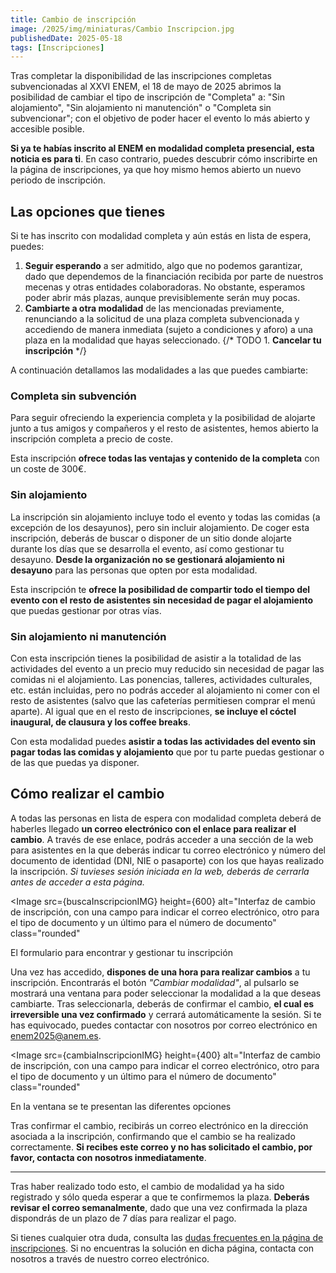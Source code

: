 ```yaml
---
title: Cambio de inscripción
image: /2025/img/miniaturas/Cambio Inscripcion.jpg
publishedDate: 2025-05-18
tags: [Inscripciones]
---
```


Tras completar la disponibilidad de las inscripciones completas subvencionadas
al XXVI ENEM, el 18 de mayo de 2025 abrimos la posibilidad de cambiar el tipo de
inscripción de "Completa" a: "Sin alojamiento", "Sin alojamiento ni manutención"
o "Completa sin subvencionar"; con el objetivo de poder hacer el evento lo más
abierto y accesible posible.

**Si ya te habías inscrito al ENEM en modalidad completa presencial, esta
noticia es para ti**. En caso contrario, puedes descubrir cómo inscribirte en la
página de inscripciones, ya que hoy mismo hemos abierto un nuevo periodo de
inscripción.

## Las opciones que tienes

Si te has inscrito con modalidad completa y aún estás en lista de espera,
puedes:

1. **Seguir esperando** a ser admitido, algo que no podemos garantizar, dado que
   dependemos de la financiación recibida por parte de nuestros mecenas y otras
   entidades colaboradoras. No obstante, esperamos poder abrir más plazas,
   aunque previsiblemente serán muy pocas.
1. **Cambiarte a otra modalidad** de las mencionadas previamente, renunciando a
   la solicitud de una plaza completa subvencionada y accediendo de manera
   inmediata (sujeto a condiciones y aforo) a una plaza en la modalidad que
   hayas seleccionado. {/* TODO 1. **Cancelar tu inscripción** */}

A continuación detallamos las modalidades a las que puedes cambiarte:

### Completa sin subvención

Para seguir ofreciendo la experiencia completa y la posibilidad de alojarte
junto a tus amigos y compañeros y el resto de asistentes, hemos abierto la
inscripción completa a precio de coste.

Esta inscripción **ofrece todas las ventajas y contenido de la completa** con un
coste de 300€.

### Sin alojamiento

La inscripción sin alojamiento incluye todo el evento y todas las comidas (a
excepción de los desayunos), pero sin incluir alojamiento. De coger esta
inscripción, deberás de buscar o disponer de un sitio donde alojarte durante los
días que se desarrolla el evento, así como gestionar tu desayuno. **Desde la
organización no se gestionará alojamiento ni desayuno** para las personas que
opten por esta modalidad.

Esta inscripción te **ofrece la posibilidad de compartir todo el tiempo del
evento con el resto de asistentes sin necesidad de pagar el alojamiento** que
puedas gestionar por otras vías.

### Sin alojamiento ni manutención

Con esta inscripción tienes la posibilidad de asistir a la totalidad de las
actividades del evento a un precio muy reducido sin necesidad de pagar las
comidas ni el alojamiento. Las ponencias, talleres, actividades culturales, etc.
están incluidas, pero no podrás acceder al alojamiento ni comer con el resto de
asistentes (salvo que las cafeterías permitiesen comprar el menú aparte). Al
igual que en el resto de inscripciones, **se incluye el cóctel inaugural, de
clausura y los coffee breaks**.

Con esta modalidad puedes **asistir a todas las actividades del evento sin pagar
todas las comidas y alojamiento** que por tu parte puedas gestionar o de las que
puedas ya disponer.

## Cómo realizar el cambio

A todas las personas en lista de espera con modalidad completa deberá de
haberles llegado **un correo electrónico con el enlace para realizar el
cambio**. A través de ese enlace, podrás acceder a una sección de la web para
asistentes en la que deberás indicar tu correo electrónico y número del
documento de identidad (DNI, NIE o pasaporte) con los que hayas realizado la
inscripción. _Si tuvieses sesión iniciada en la web, deberás de cerrarla antes
de acceder a esta página._


<Image
  src={buscaInscripcionIMG}
  height={600}
  alt="Interfaz de cambio de inscripción, con una campo para indicar el correo electrónico, otro para el tipo de documento y un último para el número de documento"
  class="rounded"
></Image>
<p class="!italic mx-auto text-center text-muted-foreground text-sm -mt-5"> El formulario para encontrar y gestionar tu inscripción </p>

Una vez has accedido, **dispones de una hora para realizar cambios** a tu
inscripción. Encontrarás el botón _"Cambiar modalidad"_, al pulsarlo se mostrará
una ventana para poder seleccionar la modalidad a la que deseas cambiarte. Tras
seleccionarla, deberás de confirmar el cambio, **el cual es irreversible una vez
confirmado** y cerrará automáticamente la sesión. Si te has equivocado, puedes
contactar con nosotros por correo electrónico en
[enem2025@anem.es](mailto:enem2025@anem.es).


<Image
  src={cambiaInscripcionIMG}
  height={400}
  alt="Interfaz de cambio de inscripción, con una campo para indicar el correo electrónico, otro para el tipo de documento y un último para el número de documento"
  class="rounded"
></Image>
<p class="!italic mx-auto text-center text-muted-foreground text-sm -mt-5"> En la ventana se te presentan las diferentes opciones </p>

Tras confirmar el cambio, recibirás un correo electrónico en la dirección
asociada a la inscripción, confirmando que el cambio se ha realizado
correctamente. **Si recibes este correo y no has solicitado el cambio, por favor,
contacta con nosotros inmediatamente**.

---

Tras haber realizado todo esto, el cambio de modalidad ya ha sido registrado y
sólo queda esperar a que te confirmemos la plaza. **Deberás revisar el correo
semanalmente**, dado que una vez confirmada la plaza dispondrás de un plazo de 7
días para realizar el pago.

Si tienes cualquier otra duda, consulta las [dudas frecuentes en la página de
inscripciones](/2025/inscripciones/). Si no encuentras la solución en dicha página,
contacta con nosotros a través de nuestro correo electrónico.